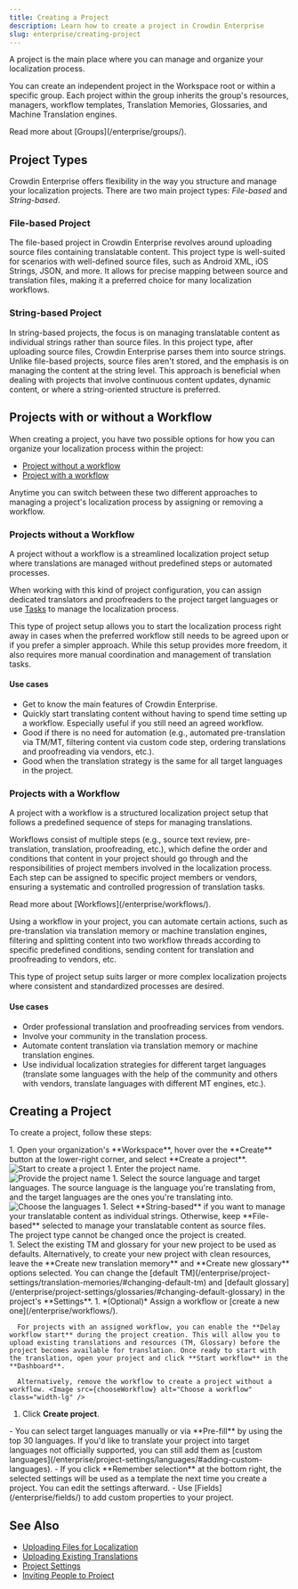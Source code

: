```yaml
---
title: Creating a Project
description: Learn how to create a project in Crowdin Enterprise
slug: enterprise/creating-project
---
```



A project is the main place where you can manage and organize your localization process.

You can create an independent project in the Workspace root or within a specific group. Each project within the group inherits the group's resources, managers, workflow templates, Translation Memories, Glossaries, and Machine Translation engines.

<ReadMore>
  Read more about [Groups](/enterprise/groups/).
</ReadMore>

## Project Types

Crowdin Enterprise offers flexibility in the way you structure and manage your localization projects. There are two main project types: *File-based* and *String-based*.

### <Icon name="mdi:file-document" class="inline-icon"/>File-based Project

The file-based project in Crowdin Enterprise revolves around uploading source files containing translatable content. This project type is well-suited for scenarios with well-defined source files, such as Android XML, iOS Strings, JSON, and more. It allows for precise mapping between source and translation files, making it a preferred choice for many localization workflows.

### <Icon name="mdi:format-list-bulleted" class="inline-icon"/>String-based Project

In string-based projects, the focus is on managing translatable content as individual strings rather than source files. In this project type, after uploading source files, Crowdin Enterprise parses them into source strings. Unlike file-based projects, source files aren't stored, and the emphasis is on managing the content at the string level. This approach is beneficial when dealing with projects that involve continuous content updates, dynamic content, or where a string-oriented structure is preferred.

## Projects with or without a Workflow

When creating a project, you have two possible options for how you can organize your localization process within the project:

* [Project without a workflow](#projects-without-a-workflow)
* [Project with a workflow](#projects-with-a-workflow)

Anytime you can switch between these two different approaches to managing a project's localization process by assigning or removing a workflow.

### Projects without a Workflow

A project without a workflow is a streamlined localization project setup where translations are managed without predefined steps or automated processes.

When working with this kind of project configuration, you can assign dedicated translators and proofreaders to the project target languages or use [Tasks](/enterprise/tasks/) to manage the localization process.

This type of project setup allows you to start the localization process right away in cases when the preferred workflow still needs to be agreed upon or if you prefer a simpler approach. While this setup provides more freedom, it also requires more manual coordination and management of translation tasks.

#### Use cases

* Get to know the main features of Crowdin Enterprise.
* Quickly start translating content without having to spend time setting up a workflow. Especially useful if you still need an agreed workflow.
* Good if there is no need for automation (e.g., automated pre-translation via TM/MT, filtering content via custom code step, ordering translations and proofreading via vendors, etc.).
* Good when the translation strategy is the same for all target languages in the project.

### Projects with a Workflow

A project with a workflow is a structured localization project setup that follows a predefined sequence of steps for managing translations.

Workflows consist of multiple steps (e.g., source text review, pre-translation, translation, proofreading, etc.), which define the order and conditions that content in your project should go through and the responsibilities of project members involved in the localization process. Each step can be assigned to specific project members or vendors, ensuring a systematic and controlled progression of translation tasks.

<ReadMore>
  Read more about [Workflows](/enterprise/workflows/).
</ReadMore>

Using a workflow in your project, you can automate certain actions, such as pre-translation via translation memory or machine translation engines, filtering and splitting content into two workflow threads according to specific predefined conditions, sending content for translation and proofreading to vendors, etc.

This type of project setup suits larger or more complex localization projects where consistent and standardized processes are desired.

#### Use cases

* Order professional translation and proofreading services from vendors.
* Involve your community in the translation process.
* Automate content translation via translation memory or machine translation engines.
* Use individual localization strategies for different target languages (translate some languages with the help of the community and others with vendors, translate languages with different MT engines, etc.).

## Creating a Project

To create a project, follow these steps:

<Steps>
  1. Open your organization's **Workspace**, hover over the <Icon name="mdi:plus" class="inline-icon" />**Create** button at the lower-right corner, and select **Create a project**. <Image src={createProject} alt="Start to create a project" />
  1. Enter the project name. <Image src={provideProjectName} alt="Provide the project name" class="width-lg" />
  1. Select the source language and target languages. The source language is the language you're translating from, and the target languages are the ones you're translating into. <Image src={chooseLanguages} alt="Choose the languages" class="width-lg" />
  1. Select **String-based** if you want to manage your translatable content as individual strings. Otherwise, keep **File-based** selected to manage your translatable content as source files. <Aside type="caution">The project type cannot be changed once the project is created.</Aside>
  1. Select the existing TM and glossary for your new project to be used as defaults. Alternatively, to create your new project with clean resources, leave the **Create new translation memory** and **Create new glossary** options selected. You can change the [default TM](/enterprise/project-settings/translation-memories/#changing-default-tm) and [default glossary](/enterprise/project-settings/glossaries/#changing-default-glossary) in the project's **Settings**.
  1. *(Optional)* Assign a workflow or [create a new one](/enterprise/workflows/).

      For projects with an assigned workflow, you can enable the **Delay workflow start** during the project creation. This will allow you to upload existing translations and resources (TM, Glossary) before the project becomes available for translation. Once ready to start with the translation, open your project and click **Start workflow** in the **Dashboard**.

      Alternatively, remove the workflow to create a project without a workflow. <Image src={chooseWorkflow} alt="Choose a workflow" class="width-lg" />
  1. Click **Create project**.
</Steps>

<Aside type="tip" title="Tips">
  - You can select target languages manually or via **Pre-fill** by using the top 30 languages. If you'd like to translate your project into target languages not officially supported, you can still add them as [custom languages](/enterprise/project-settings/languages/#adding-custom-languages).
  - If you click **Remember selection** at the bottom right, the selected settings will be used as a template the next time you create a project. You can edit the settings afterward.
  - Use [Fields](/enterprise/fields/) to add custom properties to your project.
</Aside>

## See Also

- [Uploading Files for Localization](/enterprise/uploading-files/)
- [Uploading Existing Translations](/enterprise/uploading-translations/)
- [Project Settings](/enterprise/project-settings/)
- [Inviting People to Project](/enterprise/inviting-people/)
